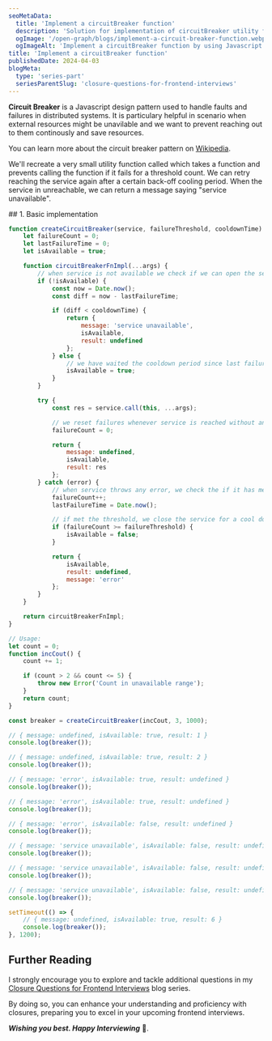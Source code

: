 ```yaml
---
seoMetaData:
  title: 'Implement a circuitBreaker function'
  description: 'Solution for implementation of circuitBreaker utility function question using closures asked in frontend interviews.'
  ogImage: '/open-graph/blogs/implement-a-circuit-breaker-function.webp'
  ogImageAlt: 'Implement a circuitBreaker function by using Javascript closures.'
title: 'Implement a circuitBreaker function'
publishedDate: 2024-04-03
blogMeta:
  type: 'series-part'
  seriesParentSlug: 'closure-questions-for-frontend-interviews'
---
```


**Circuit Breaker** is a Javascript design pattern used to handle faults and failures in distributed systems. It is particulary helpful in scenario when external resources might be unavilable and we want to prevent reaching out to them continously and save resources.

You can learn more about the circuit breaker pattern on [Wikipedia](https://en.wikipedia.org/wiki/Circuit_breaker_design_pattern 'Vistit Wikipedia to read more on the circuit breaker pattern').

We'll recreate a very small utility function called <InlineCode code="createCircuitBreaker"/> which takes a function and prevents calling the function if it fails for a threshold count. We can retry reaching the service again after a certain back-off cooling period.
When the service in unreachable, we can return a message saying "service unavailable".

<section>
## 1. Basic implementation

```js title="./src/createCircuitBreaker.js"
function createCircuitBreaker(service, failureThreshold, cooldownTime) {
	let failureCount = 0;
	let lastFailureTime = 0;
	let isAvailable = true;

	function circuitBreakerFnImpl(...args) {
		// when service is not available we check if we can open the service again
		if (!isAvailable) {
			const now = Date.now();
			const diff = now - lastFailureTime;

			if (diff < cooldownTime) {
				return {
					message: 'service unavailable',
					isAvailable,
					result: undefined
				};
			} else {
				// we have waited the cooldown period since last failure
				isAvailable = true;
			}
		}

		try {
			const res = service.call(this, ...args);

			// we reset failures whenever service is reached without any errors
			failureCount = 0;

			return {
				message: undefined,
				isAvailable,
				result: res
			};
		} catch (error) {
			// when service throws any error, we check the if it has met the failure threshold
			failureCount++;
			lastFailureTime = Date.now();

			// if met the threshold, we close the service for a cool down time
			if (failureCount >= failureThreshold) {
				isAvailable = false;
			}

			return {
				isAvailable,
				result: undefined,
				message: 'error'
			};
		}
	}

	return circuitBreakerFnImpl;
}

// Usage:
let count = 0;
function incCout() {
	count += 1;

	if (count > 2 && count <= 5) {
		throw new Error('Count in unavailable range');
	}
	return count;
}

const breaker = createCircuitBreaker(incCout, 3, 1000);

// { message: undefined, isAvailable: true, result: 1 }
console.log(breaker());

// { message: undefined, isAvailable: true, result: 2 }
console.log(breaker());

// { message: 'error', isAvailable: true, result: undefined }
console.log(breaker());

// { message: 'error', isAvailable: true, result: undefined }
console.log(breaker());

// { message: 'error', isAvailable: false, result: undefined }
console.log(breaker());

// { message: 'service unavailable', isAvailable: false, result: undefined }
console.log(breaker());

// { message: 'service unavailable', isAvailable: false, result: undefined }
console.log(breaker());

// { message: 'service unavailable', isAvailable: false, result: undefined }
console.log(breaker());

setTimeout(() => {
	// { message: undefined, isAvailable: true, result: 6 }
	console.log(breaker());
}, 1200);
```

</section>

## Further Reading

I strongly encourage you to explore and tackle additional questions in my [Closure Questions for Frontend Interviews](/blog/closure-questions-for-frontend-interviews/ 'Find more question on closures in the closure questions for frontend Interviews blog series') blog series.

By doing so, you can enhance your understanding and proficiency with closures, preparing you to excel in your upcoming frontend interviews.

**_Wishing you best. Happy Interviewing_** 🫡.
